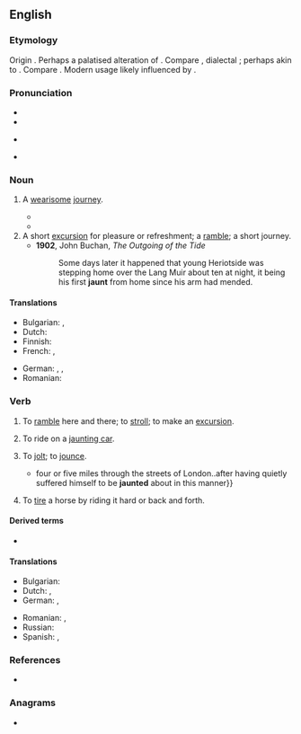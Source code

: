 ==English==

===Etymology===
Origin {{unk|en|title=uncertain}}. Perhaps a palatised alteration of {{m|en|daunt|t=to discourage}}. Compare {{cog|sco|jaunder|t=to ramble, jaunt to taunt, jeer}}, dialectal {{cog|sv|ganta|t=to play the buffoon, romp, jest}}; perhaps akin to {{cog|en|jump}}. Compare {{m|en|jaunce}}. Modern usage likely influenced by {{m|en|jaunty}}.

===Pronunciation===
* {{IPA|en|/ˈd͡ʒɔːnt/}}
* {{audio|en|LL-Q1860 (eng)-Vealhurl-jaunt.wav |Audio (UK)}}
* {{a|some accents}} {{IPA|en|/ˈdʒɑːnt/}}
* {{rhymes|en|ɔːnt|ɑːnt|s1=1}}

===Noun===
{{en-noun}}

# {{lb|en|archaic}} A [[wearisome]] [[journey]].
#* {{RQ:Milton Paradise Regained|book=4|passage=Our Savior, meek, and with untroubled mind After his aëry '''jaunt''', though hurried sore. Hungry and cold, betook him to his rest.}}
#* {{quote-book|en|year=1597|title={{w|Romeo & Juliet}}|author={{w|William Shakespeare}}| passage=Fie, what a '''jaunt''' have I had.}}
# A short [[excursion]] for pleasure or refreshment; a [[ramble]]; a short journey.
#* '''1902''', John Buchan, ''The Outgoing of the Tide''
#*: Some days later it happened that young Heriotside was stepping home over the Lang Muir about ten at night, it being his first '''jaunt''' from home since his arm had mended.

====Translations====
{{trans-top|short excursion for pleasure or refreshment}}
* Bulgarian: {{t+|bg|излет|m}}, {{t+|bg|екскурзия|f}}
* Dutch: {{t+|nl|uitstap}}
* Finnish: {{t+|fi|retki}}
* French: {{t+|fr|balade|f}}, {{t+|fr|promenade|f}}
{{trans-mid}}
* German: {{t+|de|Ausflug}}, {{t|de|Vergnügungsfahrt|f}}, {{t+|de|Spritztour|f}}
* Romanian: {{t+|ro|plimbare|f}}
{{trans-bottom}}

===Verb===
{{en-verb}}

# {{lb|en|intransitive}} To [[ramble]] here and there; to [[stroll]]; to make an [[excursion]].
# {{lb|en|intransitive}} To ride on a [[jaunting car]].
# {{lb|en|transitive|obsolete}} To [[jolt]]; to [[jounce]].
#* {{quote-journal|en|1818|||Cobbett's Weekly Political Register|passage=To get into a Grecian car, and to be drawn, with Minerva at his back{{...}}four or five miles through the streets of London‥after having quietly suffered himself to be '''jaunted''' about in this manner}}
# {{lb|en|obsolete}} To [[tire]] a horse by riding it hard or back and forth.

====Derived terms====
* {{l|en|jaunting car}}

====Translations====
{{trans-top|to ramble here and there; to stroll; to make an excursion}}
* Bulgarian: {{t|bg|отивам на излет}}
* Dutch: {{t+|nl|omzwerven}}, {{t|nl|een uitstap maken}}
* German: {{t+|de|herumstreunen}}, {{t|de|einen Ausflug machen}}
{{trans-mid}}
* Romanian: {{t+|ro|plimba}}, {{t|ro|face o plimbare}}
* Russian: {{t+|ru|ката́ться}}
* Spanish: {{t+|es|paseo|m}}, {{t+|es|excursión|f}}
{{trans-bottom}}

===References===
* {{R:Britannica 1911|Jaunting-Car}}

===Anagrams===
* {{anagrams|en|a=ajntu|jantu|junta}}